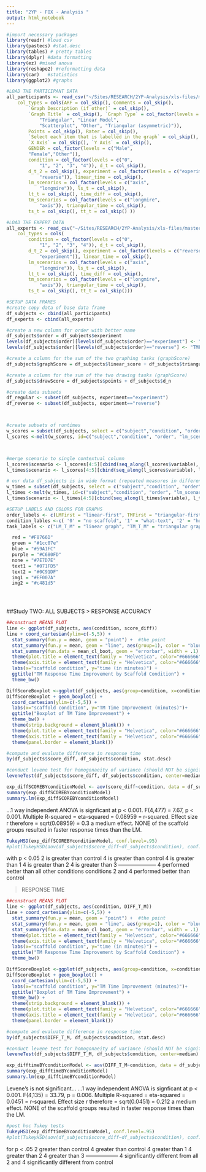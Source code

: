 ```yaml
---
title: "2YP - FOX - Analysis "
output: html_notebook
---
```


```r
#import necessary packages
library(readr) #load csv
library(pastecs) #stat.desc
library(tables) # pretty tables
library(dplyr) #data formatting
library(ez) #mixed anova
library(reshape2) #reformatting data
library(car)   #statistics
library(ggplot2) #graphs

#LOAD THE PARTICIPANT DATA
all_participants <- read_csv("~/Sites/RESEARCH/2YP-Analysis/xls-files/master-wrangled-data/all_participants.csv", 
    col_types = cols(ARF = col_skip(), Comments = col_skip(), 
        `Graph Description (if other)` = col_skip(), 
        `Graph Title` = col_skip(), `Graph Type` = col_factor(levels = c("Triangular (right angle)", 
            "Triangular", "Linear Model", 
            "Scatterplot", "Other", "Triangular (asymmetric)")), 
        Points = col_skip(), Rater = col_skip(), 
        `Select each item that is labelled in the graph` = col_skip(), 
        `X Axis` = col_skip(), `Y Axis` = col_skip(),
        GENDER = col_factor(levels = c("Male", 
        "Female","Other")),
        condition = col_factor(levels = c("0", 
            "1", "2", "3", "4")), d_t = col_skip(), 
        d_t_2 = col_skip(), experiment = col_factor(levels = c("experiment", 
            "reverse")), linear_time = col_skip(), 
        lm_scenarios = col_factor(levels = c("axis", 
            "longmire")), ls_t = col_skip(), 
        lt_t = col_skip(), time_diff = col_skip(), 
        tm_scenarios = col_factor(levels = c("longmire", 
            "axis")), triangular_time = col_skip(), 
        ts_t = col_skip(), tt_t = col_skip() ))

#LOAD THE EXPERT DATA
all_experts <- read_csv("~/Sites/RESEARCH/2YP-Analysis/xls-files/master-wrangled-data/all_experts.csv", 
    col_types = cols(
        condition = col_factor(levels = c("0", 
            "1", "2", "3", "4")), d_t = col_skip(), 
        d_t_2 = col_skip(), experiment = col_factor(levels = c("reverse", 
            "experiment")), linear_time = col_skip(), 
        lm_scenarios = col_factor(levels = c("axis", 
            "longmire")), ls_t = col_skip(), 
        lt_t = col_skip(), time_diff = col_skip(), 
        tm_scenarios = col_factor(levels = c("longmire", 
            "axis")), triangular_time = col_skip(), 
        ts_t = col_skip(), tt_t = col_skip()))

#SETUP DATA FRAMES
#create copy data of base data frame 
df_subjects <- cbind(all_participants)
df_experts <- cbind(all_experts)

#create a new column for order with better name
df_subjects$order = df_subjects$experiment
levels(df_subjects$order)[levels(df_subjects$order)=="experiment"] <- "LMFirst"
levels(df_subjects$order)[levels(df_subjects$order)=="reverse"] <- "TMFirst"

#create a column for the sum of the two graphing tasks (graphScore)
df_subjects$graphScore = df_subjects$linear_score + df_subjects$triangular_score

#create a column for the sum of the two drawing tasks (graphScore)
df_subjects$drawScore = df_subjects$points + df_subjects$d_n

#create data subsets
df_regular <- subset(df_subjects, experiment=="experiment")
df_reverse <- subset(df_subjects, experiment=="reverse")



#create subsets of runtimes
w_scores = subset(df_subjects, select = c("subject","condition", "order", "lm_scenarios", "tm_scenarios", "linear_score","triangular_score")) #create a wide form subset 
l_scores <-melt(w_scores, id=c("subject","condition", "order", "lm_scenarios","tm_scenarios"), measured=c("linear_score","triangular_score")) #create a longform version



#merge scenario to single contextual column
l_scores$scenario <- l_scores[4:5][cbind(seq_along(l_scores$variable), l_scores$variable)]
l_times$scenario <- l_scores[4:5][cbind(seq_along(l_scores$variable), l_scores$variable)]

# our data df_subjects is in wide format (repeated measures in different columns), however we need it in long format
w_times = subset(df_subjects, select = c("subject","condition", "order", "lm_scenarios","tm_scenarios", "LM_T_M","TM_T_M")) #create a wide form subset 
l_times <-melt(w_times, id=c("subject","condition", "order", "lm_scenarios","tm_scenarios"), measured=c("LM_T_M","TM_T_M")) 
l_times$scenario <- l_times[4:5][cbind(seq_along(l_times$variable), l_times$variable)]

#SETUP LABELS AND COLORS FOR GRAPHS
order_labels <- c(LMFirst = "linear-first", TMFirst = "triangular-first")
condition_lables <-c( '0' = "no scaffold", '1' = "what-text", '2' = "how-text", '3' = "static image", '4' = "interactive image")
task_labels <- c("LM_T_M" = "linear graph", "TM_T_M" = "triangular graph")

  red = "#F8766D"
  green = "#1cc07e"
  blue = "#59A1FC"
  purple = "#C680FD"
  none = "#7E7D7E"
  text1 = "#071FD5"
  text2 = "#0C91DF"
  img1 = "#EF007A"
  img2 = "#c481d5"


  


```

##Study TWO: ALL SUBJECTS
> RESPONSE ACCURACY

```r

##construct MEANS PLOT 
line <- ggplot(df_subjects, aes(condition, score_diff)) 
line + coord_cartesian(ylim=c(-5,5)) +
  stat_summary(fun.y = mean, geom = "point") +  #the point
  stat_summary(fun.y = mean, geom = "line", aes(group=1), color = "blue", linetype="dashed") + #the grouping line
  stat_summary(fun.data = mean_cl_boot, geom = "errorbar", width = .1) +
  theme(plot.title = element_text(family = "Helvetica", color="#666666", face="bold", size=12, hjust=0.5)) + 
  theme(axis.title = element_text(family = "Helvetica", color="#666666", face="bold", size=10)) +
  labs(x="scaffold condition", y="time (in minutes)") +
  ggtitle("TM Response Time Improvement by Scaffold Condition") +
  theme_bw()
```

```r

DiffScoreBoxplot <-ggplot(df_subjects, aes(group=condition, x=condition,y=score_diff))
DiffScoreBoxplot + geom_boxplot() +
  coord_cartesian(ylim=c(-5,5)) +
  labs(x="scaffold condition", y="TM Time Improvement (minutes)")+
  ggtitle("Boxplot of TM Time Improvement") +
  theme_bw() +
  theme(strip.background = element_blank()) +
  theme(plot.title = element_text(family = "Helvetica", color="#666666", face="bold", size=12, hjust=0.5)) + 
  theme(axis.title = element_text(family = "Helvetica", color="#666666", face="bold", size=10)) +
  theme(panel.border = element_blank())
```

```r

#compute and evaluate difference in response time
by(df_subjects$score_diff, df_subjects$condition, stat.desc)

#conduct levene test for homogonaeity of variance (should NOT be significant)
leveneTest(df_subjects$score_diff, df_subjects$condition, center=median)

exp_diffSCOREBYconditionModel <- aov(score_diff~condition, data = df_subjects)
summary(exp_diffSCOREBYconditionModel)
summary.lm(exp_diffSCOREBYconditionModel)
```
...1 way independent ANOVA is signficant at p < 0.001. F(4,477) = 7.67, p < 0.001. Multiple R-squared = eta-squared = 0.08959 = r-squared. Effect size r therefore = sqrt(0.08959) = 0.3 a medium effect.    NONE of the scaffold groups resulted in faster response times than the LM.  

```r
TukeyHSD(exp_diffSCOREBYconditionModel, conf.level=.95) 
#plot(TukeyHSD(aov(df_subjects$score_diff~df_subjects$condition), conf.level=.95))
```
with p < 0.05
2 is greater than control
4 is greater than control
4 is greater than 1
4 is greater than 2
4 is greater than 3
---------------------
4 performed better than all other conditions
conditions 2 and 4 performed better than control


> RESPONSE TIME 

```r

##construct MEANS PLOT 
line <- ggplot(df_subjects, aes(condition, DIFF_T_M)) 
line + coord_cartesian(ylim=c(-5,5)) +
  stat_summary(fun.y = mean, geom = "point") +  #the point
  stat_summary(fun.y = mean, geom = "line", aes(group=1), color = "blue", linetype="dashed") + #the grouping line
  stat_summary(fun.data = mean_cl_boot, geom = "errorbar", width = .1) +
  theme(plot.title = element_text(family = "Helvetica", color="#666666", face="bold", size=12, hjust=0.5)) + 
  theme(axis.title = element_text(family = "Helvetica", color="#666666", face="bold", size=10)) +
  labs(x="scaffold condition", y="time (in minutes)") +
  ggtitle("TM Response Time Improvement by Scaffold Condition") +
  theme_bw()
```

```r

DiffScoreBoxplot <-ggplot(df_subjects, aes(group=condition, x=condition,y=DIFF_T_M))
DiffScoreBoxplot + geom_boxplot() +
  coord_cartesian(ylim=c(-5,5)) +
  labs(x="scaffold condition", y="TM Time Improvement (minutes)")+
  ggtitle("Boxplot of TM Time Improvement") +
  theme_bw() +
  theme(strip.background = element_blank()) +
  theme(plot.title = element_text(family = "Helvetica", color="#666666", face="bold", size=12, hjust=0.5)) + 
  theme(axis.title = element_text(family = "Helvetica", color="#666666", face="bold", size=10)) +
  theme(panel.border = element_blank())
```

```r

#compute and evaluate difference in response time
by(df_subjects$DIFF_T_M, df_subjects$condition, stat.desc)

#conduct levene test for homogonaeity of variance (should NOT be significant)
leveneTest(df_subjects$DIFF_T_M, df_subjects$condition, center=median)

exp_difftimeBYconditionModel <- aov(DIFF_T_M~condition, data = df_subjects)
summary(exp_difftimeBYconditionModel)
summary.lm(exp_difftimeBYconditionModel)
```
Levene's is not significant... 
...1 way independent ANOVA is signficant at p < 0.001. F(4,135) = 33.79, p = 0.006. Multiple R-squared = eta-squared = 0.0451 = r-squared. Effect size r therefore = sqrt(0.0451) = 0.212 a medium effect.    NONE of the scaffold groups resulted in faster response times than the LM.  

```r
#post hoc Tukey tests
TukeyHSD(exp_difftimeBYconditionModel, conf.level=.95) 
#plot(TukeyHSD(aov(df_subjects$score_diff~df_subjects$condition), conf.level=.95))
```

for p < .05
2 greater than control
4 greater than control
4 greater than 1
4 greater than 2
4 greater than 3
------------------
4 significantly different from all 
2 and 4 significantly different from control